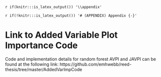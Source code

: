 `r if(knitr:::is_latex_output()) '\\appendix'`

`r if(!knitr:::is_latex_output()) '# (APPENDIX) Appendix {-}'` 

<!--
If you feel it necessary to include an appendix, it goes here.
-->


# Link to Added Variable Plot Importance Code

Code and implementation details for random forest AVPI and JAVPI can be found at the following link:
https://github.com/emhwebb/reed-thesis/tree/master/AddedVarImpCode
